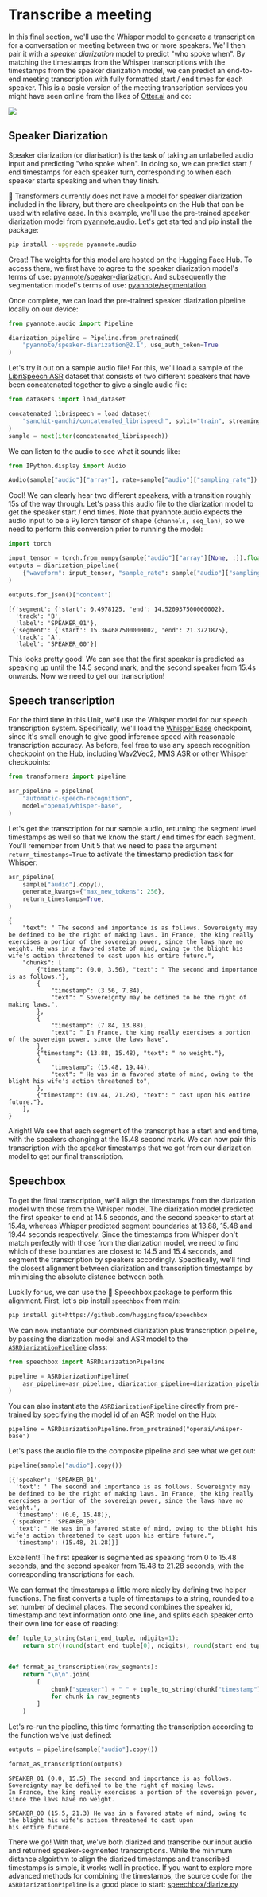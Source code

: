 # Transcribe a meeting

In this final section, we'll use the Whisper model to generate a transcription for a conversation or meeting between 
two or more speakers. We'll then pair it with a *speaker diarization* model to predict "who spoke when". By matching
the timestamps from the Whisper transcriptions with the timestamps from the speaker diarization model, we can predict an 
end-to-end meeting transcription with fully formatted start / end times for each speaker. This is a basic version of 
the meeting transcription services you might have seen online from the likes of [Otter.ai](https://otter.ai) and co:

<div class="flex justify-center">
     <img src="https://huggingface.co/datasets/huggingface-course/audio-course-images/resolve/main/diarization_transcription.png">
 </div>

## Speaker Diarization

Speaker diarization (or diarisation) is the task of taking an unlabelled audio input and predicting "who spoke when".
In doing so, we can predict start / end timestamps for each speaker turn, corresponding to when each speaker starts 
speaking and when they finish.

🤗 Transformers currently does not have a model for speaker diarization included in the library, but there are checkpoints 
on the Hub that can be used with relative ease. In this example, we'll use the pre-trained speaker diarization model from 
[pyannote.audio](https://github.com/pyannote/pyannote-audio). Let's get started and pip install the package:

```bash
pip install --upgrade pyannote.audio
```

Great! The weights for this model are hosted on the Hugging Face Hub. To access them, we first have to agree to the speaker diarization model's 
terms of use: [pyannote/speaker-diarization](https://huggingface.co/pyannote/speaker-diarization). And subsequently the 
segmentation model's terms of use: [pyannote/segmentation](https://huggingface.co/pyannote/segmentation).

Once complete, we can load the pre-trained speaker diarization pipeline locally on our device:

```python
from pyannote.audio import Pipeline

diarization_pipeline = Pipeline.from_pretrained(
    "pyannote/speaker-diarization@2.1", use_auth_token=True
)
```

Let's try it out on a sample audio file! For this, we'll load a sample of the [LibriSpeech ASR](https://huggingface.co/datasets/librispeech_asr)
dataset that consists of two different speakers that have been concatenated together to give a single audio file:

```python
from datasets import load_dataset

concatenated_librispeech = load_dataset(
    "sanchit-gandhi/concatenated_librispeech", split="train", streaming=True
)
sample = next(iter(concatenated_librispeech))
```

We can listen to the audio to see what it sounds like:

```python
from IPython.display import Audio

Audio(sample["audio"]["array"], rate=sample["audio"]["sampling_rate"])
```

Cool! We can clearly hear two different speakers, with a transition roughly 15s of the way through. Let's pass this audio 
file to the diarization model to get the speaker start / end times. Note that pyannote.audio expects the audio input to be a 
PyTorch tensor of shape `(channels, seq_len)`, so we need to perform this conversion prior to running the model:

```python
import torch

input_tensor = torch.from_numpy(sample["audio"]["array"][None, :]).float()
outputs = diarization_pipeline(
    {"waveform": input_tensor, "sample_rate": sample["audio"]["sampling_rate"]}
)

outputs.for_json()["content"]
```

```text
[{'segment': {'start': 0.4978125, 'end': 14.520937500000002},
  'track': 'B',
  'label': 'SPEAKER_01'},
 {'segment': {'start': 15.364687500000002, 'end': 21.3721875},
  'track': 'A',
  'label': 'SPEAKER_00'}]
```

This looks pretty good! We can see that the first speaker is predicted as speaking up until the 14.5 second mark, and the 
second speaker from 15.4s onwards. Now we need to get our transcription!

## Speech transcription

For the third time in this Unit, we'll use the Whisper model for our speech transcription system. Specifically, we'll load the 
[Whisper Base](https://huggingface.co/openai/whisper-base) checkpoint, since it's small enough to give good 
inference speed with reasonable transcription accuracy. As before, feel free to use any speech recognition checkpoint 
on [the Hub](https://huggingface.co/models?pipeline_tag=automatic-speech-recognition&library=transformers&sort=trending),
including Wav2Vec2, MMS ASR or other Whisper checkpoints:

```python
from transformers import pipeline

asr_pipeline = pipeline(
    "automatic-speech-recognition",
    model="openai/whisper-base",
)
```

Let's get the transcription for our sample audio, returning the segment level timestamps as well so that we know the 
start / end times for each segment. You'll remember from Unit 5 that we need to pass the argument
`return_timestamps=True` to activate the timestamp prediction task for Whisper:

```python
asr_pipeline(
    sample["audio"].copy(),
    generate_kwargs={"max_new_tokens": 256},
    return_timestamps=True,
)
```

```text
{
    "text": " The second and importance is as follows. Sovereignty may be defined to be the right of making laws. In France, the king really exercises a portion of the sovereign power, since the laws have no weight. He was in a favored state of mind, owing to the blight his wife's action threatened to cast upon his entire future.",
    "chunks": [
        {"timestamp": (0.0, 3.56), "text": " The second and importance is as follows."},
        {
            "timestamp": (3.56, 7.84),
            "text": " Sovereignty may be defined to be the right of making laws.",
        },
        {
            "timestamp": (7.84, 13.88),
            "text": " In France, the king really exercises a portion of the sovereign power, since the laws have",
        },
        {"timestamp": (13.88, 15.48), "text": " no weight."},
        {
            "timestamp": (15.48, 19.44),
            "text": " He was in a favored state of mind, owing to the blight his wife's action threatened to",
        },
        {"timestamp": (19.44, 21.28), "text": " cast upon his entire future."},
    ],
}
```

Alright! We see that each segment of the transcript has a start and end time, with the speakers changing at the 15.48 second 
mark. We can now pair this transcription with the speaker timestamps that we got from our diarization model to get our 
final transcription.

## Speechbox

To get the final transcription, we'll align the timestamps from the diarization model with those from the Whisper model.
The diarization model predicted the first speaker to end at 14.5 seconds, and the second speaker to start at 15.4s, whereas Whisper predicted segment boundaries at
13.88, 15.48 and 19.44 seconds respectively. Since the timestamps from Whisper don't match perfectly with those from the 
diarization model, we need to find which of these boundaries are closest to 14.5 and 15.4 seconds, and segment the transcription by
speakers accordingly. Specifically, we'll find the closest alignment between diarization and transcription timestamps by 
minimising the absolute distance between both.

Luckily for us, we can use the 🤗 Speechbox package to perform this alignment. First, let's pip install `speechbox` from 
main:

```bash
pip install git+https://github.com/huggingface/speechbox
```

We can now instantiate our combined diarization plus transcription pipeline, by passing the diarization model and 
ASR model to the [`ASRDiarizationPipeline`](https://github.com/huggingface/speechbox/tree/main#asr-with-speaker-diarization) class:

```python
from speechbox import ASRDiarizationPipeline

pipeline = ASRDiarizationPipeline(
    asr_pipeline=asr_pipeline, diarization_pipeline=diarization_pipeline
)
```

<Tip>
    You can also instantiate the <code>ASRDiarizationPipeline</code> directly from pre-trained by specifying the model id
    of an ASR model on the Hub:
    <p><code>pipeline = ASRDiarizationPipeline.from_pretrained("openai/whisper-base")</code></p>
</Tip>

Let's pass the audio file to the composite pipeline and see what we get out:

```python
pipeline(sample["audio"].copy())
```

```text
[{'speaker': 'SPEAKER_01',
  'text': ' The second and importance is as follows. Sovereignty may be defined to be the right of making laws. In France, the king really exercises a portion of the sovereign power, since the laws have no weight.',
  'timestamp': (0.0, 15.48)},
 {'speaker': 'SPEAKER_00',
  'text': " He was in a favored state of mind, owing to the blight his wife's action threatened to cast upon his entire future.",
  'timestamp': (15.48, 21.28)}]
```

Excellent! The first speaker is segmented as speaking from 0 to 15.48 seconds, and the second speaker from 15.48 to 21.28 seconds,
with the corresponding transcriptions for each.

We can format the timestamps a little more nicely by defining two helper functions. The first converts a tuple of
timestamps to a string, rounded to a set number of decimal places. The second combines the speaker id, timestamp and text
information onto one line, and splits each speaker onto their own line for ease of reading:

```python
def tuple_to_string(start_end_tuple, ndigits=1):
    return str((round(start_end_tuple[0], ndigits), round(start_end_tuple[1], ndigits)))


def format_as_transcription(raw_segments):
    return "\n\n".join(
        [
            chunk["speaker"] + " " + tuple_to_string(chunk["timestamp"]) + chunk["text"]
            for chunk in raw_segments
        ]
    )
```

Let's re-run the pipeline, this time formatting the transcription according to the function we've just defined:
```python
outputs = pipeline(sample["audio"].copy())

format_as_transcription(outputs)
```

```text
SPEAKER_01 (0.0, 15.5) The second and importance is as follows. Sovereignty may be defined to be the right of making laws.
In France, the king really exercises a portion of the sovereign power, since the laws have no weight.

SPEAKER_00 (15.5, 21.3) He was in a favored state of mind, owing to the blight his wife's action threatened to cast upon
his entire future.
```

There we go! With that, we've both diarized and transcribe our input audio and returned speaker-segmented transcriptions.
While the minimum distance algoirthm to align the diarized timestamps and transcribed timestamps is simple, it
works well in practice. If you want to explore more advanced methods for combining the timestamps, the
source code for the `ASRDiarizationPipeline` is a good place to start: [speechbox/diarize.py](https://github.com/huggingface/speechbox/blob/96d2d1a180252d92263f862a1cd25a48860f1aed/src/speechbox/diarize.py#L12)
